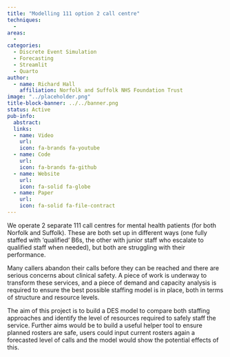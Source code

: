 ```yaml
---
title: "Modelling 111 option 2 call centre"
techniques:
  -
areas:
  -
categories:
  - Discrete Event Simulation
  - Forecasting
  - Streamlit
  - Quarto
author:
  - name: Richard Hall
    affiliation: Norfolk and Suffolk NHS Foundation Trust
image: "../placeholder.png"
title-block-banner: ../../banner.png
status: Active
pub-info:
  abstract:
  links:
  - name: Video
    url:
    icon: fa-brands fa-youtube
  - name: Code
    url:
    icon: fa-brands fa-github
  - name: Website
    url:
    icon: fa-solid fa-globe
  - name: Paper
    url:
    icon: fa-solid fa-file-contract
---
```


We operate 2 separate 111 call centres for mental health patients (for both Norfolk and Suffolk). These are both set up in different ways (one fully staffed with ‘qualified’ B6s, the other with junior staff who escalate to qualified staff when needed), but both are struggling with their performance.

Many callers abandon their calls before they can be reached and there are serious concerns about clinical safety. A piece of work is underway to transform these services, and a piece of demand and capacity analysis is required to ensure the best possible staffing model is in place, both in terms of structure and resource levels.

The aim of this project is to build a DES model to compare both staffing approaches and identify the level of resources required to safely staff the service. Further aims would be to build a useful helper tool to ensure planned rosters are safe, users could input current rosters again a forecasted level of calls and the model would show the potential effects of this.
